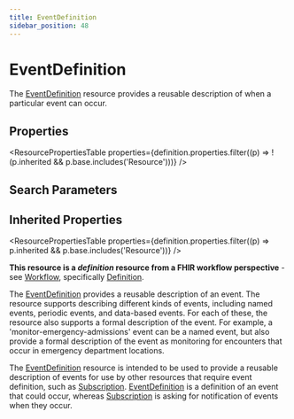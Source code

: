 ```yaml
---
title: EventDefinition
sidebar_position: 48
---
```


# EventDefinition

The <a href="/docs/api/fhir/resources/eventdefinition">EventDefinition</a> resource provides a reusable description of when a particular event can occur.

<Tabs queryString="intro-section">
<TabItem value="schema" label="Schema" default>


## Properties


<ResourcePropertiesTable properties={definition.properties.filter((p) => !(p.inherited && p.base.includes('Resource')))} />

## Search Parameters

<SearchParamsTable searchParams={definition.searchParameters} />

## Inherited Properties

<ResourcePropertiesTable properties={definition.properties.filter((p) => p.inherited && p.base.includes('Resource'))} />

</TabItem>
  <TabItem value="usage" label="Usage">
    <div> <a name="bnc"></a>  <p><strong>This resource is a <em>definition</em> resource from a FHIR workflow perspective</strong> - see <a href="https://www.hl7.org/fhir/workflow.html">Workflow</a>, specifically <a href="https://www.hl7.org/fhir/workflow.html#definition">Definition</a>.</p>  <p>The <a href="/docs/api/fhir/resources/eventdefinition">EventDefinition</a> provides a reusable description of an event. The resource supports describing different kinds of events, including named events, periodic events, and data-based events. For each of these, the resource also supports a formal description of the event. For example, a 'monitor-emergency-admissions' event can be a named event, but also provide a formal description of the event as monitoring for encounters that occur in emergency department locations.</p> </div>
    </TabItem>
  <TabItem value="relationships" label="Relationships">
    <div>  <p>The <a href="/docs/api/fhir/resources/eventdefinition">EventDefinition</a> resource is intended to be used to provide a reusable description of events for use by other resources that require event definition, such as <a href="/docs/api/fhir/resources/subscription">Subscription</a>. <a href="/docs/api/fhir/resources/eventdefinition">EventDefinition</a> is a definition of an event that could occur, whereas <a href="/docs/api/fhir/resources/subscription">Subscription</a> is asking for notification of events when they occur.</p> </div>
    </TabItem>
  
  

</Tabs>
